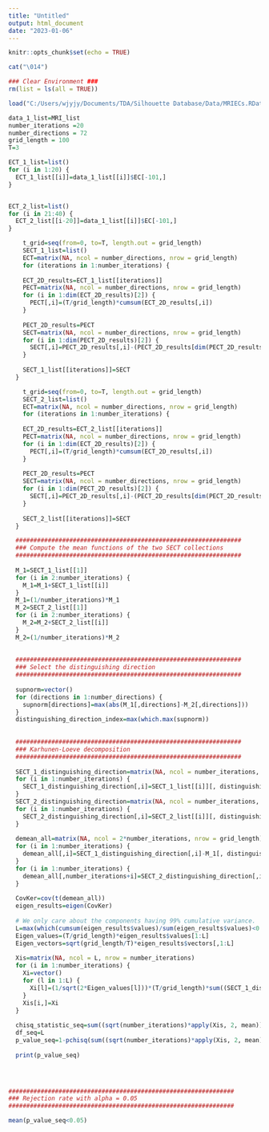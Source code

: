---
title: "Untitled"
output: html_document
date: "2023-01-06"
---

```{r setup, include=FALSE}
knitr::opts_chunk$set(echo = TRUE)
```


```{r}
cat("\014")

### Clear Environment ### 
rm(list = ls(all = TRUE))

```

```{r}
load("C:/Users/wjyjy/Documents/TDA/Silhouette Database/Data/MRIECs.RData")
```

```{r}
data_1_list=MRI_list
number_iterations =20
number_directions = 72
grid_length = 100
T=3
```

```{r}
ECT_1_list=list()
for (i in 1:20) {
  ECT_1_list[[i]]=data_1_list[[i]]$EC[-101,]
}


ECT_2_list=list()
for (i in 21:40) {
  ECT_2_list[[i-20]]=data_1_list[[i]]$EC[-101,]
}
```

```{r}
    t_grid=seq(from=0, to=T, length.out = grid_length)
    SECT_1_list=list()
    ECT=matrix(NA, ncol = number_directions, nrow = grid_length)
    for (iterations in 1:number_iterations) {
      
    ECT_2D_results=ECT_1_list[[iterations]]
    PECT=matrix(NA, ncol = number_directions, nrow = grid_length)
    for (i in 1:dim(ECT_2D_results)[2]) {
      PECT[,i]=(T/grid_length)*cumsum(ECT_2D_results[,i])
    }
    
    PECT_2D_results=PECT
    SECT=matrix(NA, ncol = number_directions, nrow = grid_length)
    for (i in 1:dim(PECT_2D_results)[2]) {
      SECT[,i]=PECT_2D_results[,i]-(PECT_2D_results[dim(PECT_2D_results)[1],i]/T)*t_grid
    }
    
    SECT_1_list[[iterations]]=SECT
  }
```

```{r}
    t_grid=seq(from=0, to=T, length.out = grid_length)
    SECT_2_list=list()
    ECT=matrix(NA, ncol = number_directions, nrow = grid_length)
    for (iterations in 1:number_iterations) {
      
    ECT_2D_results=ECT_2_list[[iterations]]
    PECT=matrix(NA, ncol = number_directions, nrow = grid_length)
    for (i in 1:dim(ECT_2D_results)[2]) {
      PECT[,i]=(T/grid_length)*cumsum(ECT_2D_results[,i])
    }
    
    PECT_2D_results=PECT
    SECT=matrix(NA, ncol = number_directions, nrow = grid_length)
    for (i in 1:dim(PECT_2D_results)[2]) {
      SECT[,i]=PECT_2D_results[,i]-(PECT_2D_results[dim(PECT_2D_results)[1],i]/T)*t_grid
    }
    
    SECT_2_list[[iterations]]=SECT
  }
```


```{r}
  ###############################################################
  ### Compute the mean functions of the two SECT collections
  ###############################################################
  
  M_1=SECT_1_list[[1]]
  for (i in 2:number_iterations) {
    M_1=M_1+SECT_1_list[[i]]
  }
  M_1=(1/number_iterations)*M_1
  M_2=SECT_2_list[[1]]
  for (i in 2:number_iterations) {
    M_2=M_2+SECT_2_list[[i]]
  }
  M_2=(1/number_iterations)*M_2
  
  
  ###############################################################
  ### Select the distinguishing direction
  ###############################################################
  
  supnorm=vector()
  for (directions in 1:number_directions) {
    supnorm[directions]=max(abs(M_1[,directions]-M_2[,directions]))
  }
  distinguishing_direction_index=max(which.max(supnorm))
  
  
  ###############################################################
  ### Karhunen-Loeve decomposition
  ###############################################################
  
  SECT_1_distinguishing_direction=matrix(NA, ncol = number_iterations, nrow = grid_length)
  for (i in 1:number_iterations) {
    SECT_1_distinguishing_direction[,i]=SECT_1_list[[i]][, distinguishing_direction_index]
  }
  SECT_2_distinguishing_direction=matrix(NA, ncol = number_iterations, nrow = grid_length)
  for (i in 1:number_iterations) {
    SECT_2_distinguishing_direction[,i]=SECT_2_list[[i]][, distinguishing_direction_index]
  }
  
  demean_all=matrix(NA, ncol = 2*number_iterations, nrow = grid_length)
  for (i in 1:number_iterations) {
    demean_all[,i]=SECT_1_distinguishing_direction[,i]-M_1[, distinguishing_direction_index]
  }
  for (i in 1:number_iterations) {
    demean_all[,number_iterations+i]=SECT_2_distinguishing_direction[,i]-M_2[, distinguishing_direction_index]
  }
  
  CovKer=cov(t(demean_all))
  eigen_results=eigen(CovKer)
  
  # We only care about the components having 99% cumulative variance.
  L=max(which(cumsum(eigen_results$values)/sum(eigen_results$values)<0.99))
  Eigen_values=(T/grid_length)*eigen_results$values[1:L]
  Eigen_vectors=sqrt(grid_length/T)*eigen_results$vectors[,1:L]
  
  Xis=matrix(NA, ncol = L, nrow = number_iterations)
  for (i in 1:number_iterations) {
    Xi=vector()
    for (l in 1:L) {
      Xi[l]=(1/sqrt(2*Eigen_values[l]))*(T/grid_length)*sum((SECT_1_distinguishing_direction[,i]-SECT_2_distinguishing_direction[,i])*Eigen_vectors[,l])
    }
    Xis[i,]=Xi
  }
  
  chisq_statistic_seq=sum((sqrt(number_iterations)*apply(Xis, 2, mean))^2)
  df_seq=L
  p_value_seq=1-pchisq(sum((sqrt(number_iterations)*apply(Xis, 2, mean))^2), df=L)
  
  print(p_value_seq)
  



###############################################################
### Rejection rate with alpha = 0.05
###############################################################

mean(p_value_seq<0.05)

```